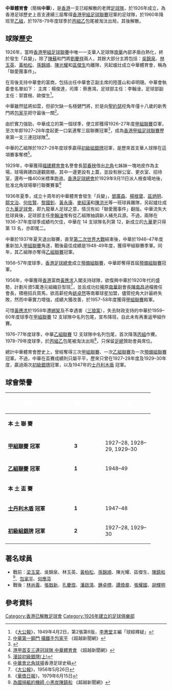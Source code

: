 {{Infobox football club
| clubname = 中華
| image    = 
| fullname = 中華體育會
| nickname = 
| founded  = 1926年
| ground   = 
| city     = [[香港|香港]]
| capacity = 
| chairman = 
| manager  = 
| league   = 已解散
| season   = 
| position = 
}}

'''中華體育會'''（簡稱'''中華'''），是[[香港|香港]]一支已經解散的老牌[[足球隊|足球隊]]，於1926年成立，為香港足球歷史上首支連續三屆奪得[[香港甲組足球聯賽|香港甲組足球聯賽]]冠軍的足球隊，於1960年降班至[[香港乙組足球聯賽|乙組]]，於1978–79年度球季於[[香港丙組足球聯賽|丙組乙]]包尾被淘汰出局，其後解散。

==球隊歷史==
1926年，當時[[香港甲組足球聯賽|香港甲組足球聯賽]]中唯一一支華人足球隊[[南華足球隊|南華]]內部矛盾白熱化，終於發生「兵變」，除了[[陳蘇_(足球運動員)|陳蘇]]和門將[[劉慶祥|劉慶祥]]兩人，其餘大部分主將包括：[[吳錦泉|吳錦泉]]、[[林玉英|林玉英]]、[[黃柏松|黃柏松]]、[[孫錦順|孫錦順]]、[[陳光耀|陳光耀]]和[[區傑生|區傑生]]均離隊，另起爐灶成立中華體育會，稱為「聯愛團事件」。

在背後支持中華會的富商，包括出任中華會正副主席的陸蓬山和卓明珊。中華會執委會名單如下：
主席：楊俊達，司庫：蔡惠鴻，足球部主任：李翰淦，足球部副主任：郭寶根、歐傑生<ref>《[[大公報|大公報]]》，1949年4月2日，第2張第6版，[[李惠堂|李惠堂]]主編「球經釋疑」</ref>。

中華雖然猛將如雲，但卻欠缺一名穩健門將，於是向[[聖約瑟足球會|聖約瑟]]挖角年僅十八歲的新秀門將[[包家平|包家平]]把守最後一關<ref>[http://beyondnewsnet.com/20141122-the-gatekeeper/ 中華第一鋼門 攝鐵手包家平] {{Wayback|url=http://beyondnewsnet.com/20141122-the-gatekeeper/ |date=20141210222849 }}《超越新聞網》</ref>。

由於實力強勁，中華成立的第一個球季，便立即獲得1926–27年度[[香港甲組足球聯賽|甲組聯賽]]亞軍，至次年即1927–28年度起更一口氣連奪三屆聯賽冠軍<ref>{{Cite web |url=http://www.hkfa.com/zh-hk/load_page.php?pid=93 |title=香港足球總會歷史 |accessdate=2009-05-10 |archive-date=2008-12-05 |archive-url=https://web.archive.org/web/20081205200343/http://www.hkfa.com/zh-hk/load_page.php?pid=93 |dead-url=no }}</ref>，成為[[香港甲組足球聯賽|香港甲組足球聯賽]]歷來第一支三連冠球隊<ref>[http://beyondnewsnet.com/20141107-china-sports-association/ 港甲首支三連冠球隊 中華體育會] {{Wayback|url=http://beyondnewsnet.com/20141107-china-sports-association/ |date=20141108204227 }}《超越新聞網》</ref>。

中華的乙組隊於1927–28年度球季贏得[[香港足球初級銀牌賽|初級組銀牌]]冠軍，是歷來首支華人球隊在這項賽事奪標<ref>[http://www.hkfa.com/includes_files/board_details.php?news_id=8278 漫談初級銀牌(上)]</ref>。

1929年，中華獲得[[福建體育會|福建體育會]]名譽會長[[郭春秧|郭春秧]]借出[[北角|北角]]七姊妹一塊地皮作為主場，球場興建四邊觀眾棚，其中一邊更設有上蓋，並設有辦公室、更衣室、招待室，還布一條400米標準跑道。[[香港足球總會|香港足球總會]]於1929年9月11日派人檢查場地後，批准北角球場舉行聯賽賽事<ref>[http://elevenstrokes2014.blogspot.hk/search?updated-min=2015-01-01T00:00:00-08:00&updated-max=2016-01-01T00:00:00-08:00&max-results=22 中華會北角球場]香港足球史稿</ref>

1936年夏季，成立十周年的中華體育會發生「兵變」，[[鄧廣森|鄧廣森]]、[[楊根寶|楊根寶]]、[[區炳明|區炳明]]、[[鄒文治|鄒文治]]、[[何佐賢|何佐賢]]、[[黎國釗|黎國釗]]、[[黃永康|黃永康]]、[[麥紹漢|麥紹漢]]和[[陳洪光|陳洪光]]等一班球員離隊，另起爐灶成立[[九華足球會|九華足球會]]，即九龍華人足球之意，情況有如「聯愛團事件」翻版。中華流失大批球員後，足球部主任[[李翰淦|李翰淦]]惟有從乙組隊抽調新人補充兵源。不過，兩隊在1936–37年度球季成績均欠佳，中華在 14 支球隊名列第 12，新成立的[[九華體育會|九華]]更只得第 13 名，亦即尾二。

中華於1937年夏天退出聯賽，直至[[第二次世界大戰|第二次世界大戰]]結束後，中華於1946–47年度重新加入[[香港甲組足球聯賽|甲組聯賽]]角逐，戰後最佳成績是1948-49年度，獲得甲組聯賽季軍。同年，其乙組隊亦奪得[[香港乙組足球聯賽|乙組聯賽]]冠軍。

1956–57年度球季，[[香港足球總會|香港足球總會]]成立[[香港預備組聯賽|預備組聯賽]]，中華即奪得首屆[[香港預備組聯賽|預備組聯賽]]冠軍。

1956年，中華獲得[[香港|香港]]富商[[黃應求|黃應求]]入閣支持球隊，欲復興中華於1920年代的盛勢，計劃斥資5萬港元組織巨型班<ref>《[[大公報|大公報]]》，1956年5月26日</ref>，並且成功拉攏原[[南華足球隊|南華]]副會長[[陳南昌|陳南昌]]過檔擔任會長，積極招兵買馬，欲高薪挖角[[姚卓然|姚卓然]]等南華球星加盟，儘管挖角大計最終失敗，然而中華實力增強，成績大獲改善，於1957–58年度獲得[[香港甲組足球聯賽|甲組聯賽]]殿軍。

可惜[[黃應求|黃應求]]於1959年遭[[綁架|綁架]]及不幸遇害（[[三狼案|三狼案]]），失去財政支持的中華於1959–60年度球季在[[香港甲組足球聯賽|甲組聯賽]] 12 支球隊中名列包尾，宣布降班，自此未有再重返甲組作賽。

1976–77年度球季，中華[[香港乙組足球聯賽|乙組聯賽]] 12 支球隊中名列包尾，首次降落[[香港丙組足球聯賽|丙組]]作賽。1978–79年度球季，於[[香港丙組足球聯賽|丙組乙]]包尾被淘汰出局<ref>《[[華僑日報|華僑日報]]》，1979年6月15日</ref>，只保留[[香港足球總會|足總]]贊助會員席位。

總計中華體育會歷史上，曾經奪得三次[[香港甲組足球聯賽|甲組聯賽]]、一次[[香港乙組足球聯賽|乙組聯賽]]及一次[[香港預備組聯賽|預備組聯賽]]冠軍。不過，中華在盃賽成績則只屬平平，歷來只曾在1927–28年度及1929–30年度，贏過兩次[[香港足球初級銀牌賽|初級銀牌]]冠軍，以及1947年的[[士丹利木盾|士丹利木盾]] 冠軍。

== 球會榮譽 ==
{| width=75% 
|- bgcolor=#0055A3
!width=30%|<font color="white"> '''榮譽'''
!width=5%|<font color="white"> '''次數'''
!!width=40%|<font color="white"> '''年度'''
|-
!colspan=6 bgcolor=#EFEFEF| '''本   土   聯   賽'''
|- bgcolor=#D0E7FF
|'''[[香港甲組足球聯賽|甲組聯賽]] 冠軍'''
|align=center|'''3'''
|1927–28, 1928–29, 1929–30
|- bgcolor=#D0E7FF
|'''[[香港乙組足球聯賽|乙組聯賽]] 冠軍'''
|align=center|'''1'''
|1948–49
|-
!colspan=6 bgcolor=#EFEFEF| '''本   土   盃   賽'''
|- bgcolor=#D0E7FF
|'''[[士丹利木盾|士丹利木盾]] 冠軍'''
|align=center|'''1'''
|1947–48
|- bgcolor=#D0E7FF
|'''[[香港足球初級銀牌賽|初級組銀牌]] 冠軍'''
|align=center|'''2'''
|1927–28, 1929–30
|}

==著名球員==
* 戰前：[[梁玉棠|梁玉棠]]、吳錦泉、林玉英、[[黃柏松|黃柏松]]、[[孫錦順|孫錦順]]、陳光耀、區傑生、[[陳鎮和|陳鎮和]]<ref>[http://beyondnewsnet.com/20141231-chen/ 為國捐軀的機師 小黑炭陳鎮和] {{Wayback|url=http://beyondnewsnet.com/20141231-chen/ |date=20150201171513 }}《超越新聞網》</ref>、[[包家平|包家平]]、[[何應芬|何應芬]]
* 戰後：[[林尚義|林尚義]]、[[張戥新|張戥新]]、[[孔慶煜|孔慶煜]]、[[潘啟鴻|潘啟鴻]]、[[鍾卓標|鍾卓標]]、[[譚煥章|譚煥章]]、[[張耀國|張耀國]]、[[胡輝明|胡輝明]]

==參考資料==
<div class="references-small">
<references/>
</div>

[[Category:香港已解散足球會|Category:香港已解散足球會]]
[[Category:1926年建立的足球俱樂部|Category:1926年建立的足球俱樂部]]